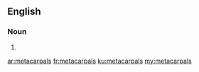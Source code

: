 ==English==

===Noun===
{{head|en|plural}}

# {{plural of|metacarpal|lang=en|nocat=1}}

[[ar:metacarpals]]
[[fr:metacarpals]]
[[ku:metacarpals]]
[[my:metacarpals]]